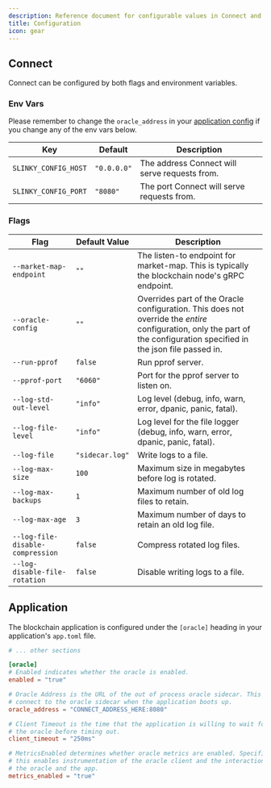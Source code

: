 ```yaml
---
description: Reference document for configurable values in Connect and Applications.
title: Configuration
icon: gear
---
```


## Connect

Connect can be configured by both flags and environment variables.

### Env Vars

Please remember to change the `oracle_address` in your [application config](#application) if you change any of the env vars below.

| Key                  | Default     | Description                                   |
|----------------------|-------------|-----------------------------------------------|
| `SLINKY_CONFIG_HOST` | `"0.0.0.0"` | The address Connect will serve requests from. |
| `SLINKY_CONFIG_PORT` | `"8080"`    | The port Connect will serve requests from.    |

### Flags


| Flag                             | Default Value   | Description                                                                                                                                                             |
|----------------------------------|-----------------|-------------------------------------------------------------------------------------------------------------------------------------------------------------------------|
| `--market-map-endpoint`          | `""`            | The listen-to endpoint for market-map. This is typically the blockchain node's gRPC endpoint.                                                                           |
| `--oracle-config`                | `""`            | Overrides part of the Oracle configuration. This does not override the _entire_ configuration, only the part of the configuration specified in the json file passed in. |
| `--run-pprof`                    | `false`         | Run pprof server.                                                                                                                                                       |
| `--pprof-port`                   | `"6060"`        | Port for the pprof server to listen on.                                                                                                                                 |
| `--log-std-out-level`            | `"info"`        | Log level (debug, info, warn, error, dpanic, panic, fatal).                                                                                                             |
| `--log-file-level`               | `"info"`        | Log level for the file logger (debug, info, warn, error, dpanic, panic, fatal).                                                                                         |
| `--log-file`                     | `"sidecar.log"` | Write logs to a file.                                                                                                                                                   |
| `--log-max-size`                 | `100`           | Maximum size in megabytes before log is rotated.                                                                                                                        |
| `--log-max-backups`              | `1`             | Maximum number of old log files to retain.                                                                                                                              |
| `--log-max-age`                  | `3`             | Maximum number of days to retain an old log file.                                                                                                                       |
| `--log-file-disable-compression` | `false`         | Compress rotated log files.                                                                                                                                             |
| `--log-disable-file-rotation`    | `false`         | Disable writing logs to a file.                                                                                                                                         |

## Application

The blockchain application is configured under the `[oracle]` heading in your application's `app.toml` file.

```toml app.toml
# ... other sections

[oracle]
# Enabled indicates whether the oracle is enabled.
enabled = "true"

# Oracle Address is the URL of the out of process oracle sidecar. This is used to
# connect to the oracle sidecar when the application boots up.
oracle_address = "CONNECT_ADDRESS_HERE:8080"

# Client Timeout is the time that the application is willing to wait for responses from
# the oracle before timing out.
client_timeout = "250ms"

# MetricsEnabled determines whether oracle metrics are enabled. Specifically,
# this enables instrumentation of the oracle client and the interaction between
# the oracle and the app.
metrics_enabled = "true"
```